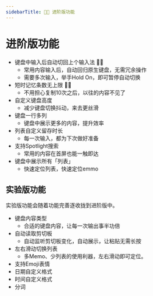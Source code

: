 ```yaml
---
sidebarTitle: 👍🏻 进阶版功能
---
```


# 进阶版功能

- 键盘中输入后自动切回上个输入法 👍🏻
    - 常用内容输入后，自动回归原生键盘，无需冗余操作
    - 需要多次输入，举手Hold On，即可暂停自动切换
- 短时记忆条数无上限 👍🏻
    - 不用担心复制10次之后，以往的内容不见了
- 自定义键盘高度 
    - 减少键盘切换抖动，来去更丝滑
- 键盘一行多列
    - 键盘中展示更多的内容，提升效率
- 列表自定义留存时长
    - 每一次输入，都为下次做好准备
- 支持Spotlight搜索
    - 常用的内容在首屏也能一触即达
- 键盘中展示所有「列表」
    - 快速定位列表，快速定位emmo

## 实验版功能
实验版功能会随着功能完善逐收拢到进阶版中。


- 键盘内容类型
    - 合适的键盘内容，让每一次输出事半功倍
- 自动读取剪切板
    - 自动监听剪切板变化，自动展示，让粘贴无需长按
- 左右滑动切换列表
    - 多Memo、少列表的使用利器，左右滑动即可定位。
- 支持Emoji表情
- 日期自定义格式
- 时间自定义格式
- 分词